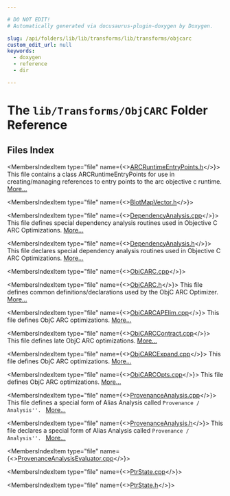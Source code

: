 ```yaml
---

# DO NOT EDIT!
# Automatically generated via docusaurus-plugin-doxygen by Doxygen.

slug: /api/folders/lib/lib/transforms/lib/transforms/objcarc
custom_edit_url: null
keywords:
  - doxygen
  - reference
  - dir

---
```





# The `lib/Transforms/ObjCARC` Folder Reference

<DoxygenPage pluginConfig={pluginConfig}>



## Files Index

<MembersIndex>

<MembersIndexItem
  type="file"
  name={<><a href="/docs/api/files/lib/lib/transforms/lib/transforms/objcarc/arcruntimeentrypoints-h">ARCRuntimeEntryPoints.h</a></>}>
This file contains a class ARCRuntimeEntryPoints for use in creating/managing references to entry points to the arc objective c runtime. <a href="/docs/api/files/lib/lib/transforms/lib/transforms/objcarc/arcruntimeentrypoints-h/#details">More...</a>
</MembersIndexItem>

<MembersIndexItem
  type="file"
  name={<><a href="/docs/api/files/lib/lib/transforms/lib/transforms/objcarc/blotmapvector-h">BlotMapVector.h</a></>}>
</MembersIndexItem>

<MembersIndexItem
  type="file"
  name={<><a href="/docs/api/files/lib/lib/transforms/lib/transforms/objcarc/dependencyanalysis-cpp">DependencyAnalysis.cpp</a></>}>
This file defines special dependency analysis routines used in Objective C ARC Optimizations. <a href="/docs/api/files/lib/lib/transforms/lib/transforms/objcarc/dependencyanalysis-cpp/#details">More...</a>
</MembersIndexItem>

<MembersIndexItem
  type="file"
  name={<><a href="/docs/api/files/lib/lib/transforms/lib/transforms/objcarc/dependencyanalysis-h">DependencyAnalysis.h</a></>}>
This file declares special dependency analysis routines used in Objective C ARC Optimizations. <a href="/docs/api/files/lib/lib/transforms/lib/transforms/objcarc/dependencyanalysis-h/#details">More...</a>
</MembersIndexItem>

<MembersIndexItem
  type="file"
  name={<><a href="/docs/api/files/lib/lib/transforms/lib/transforms/objcarc/objcarc-cpp">ObjCARC.cpp</a></>}>
</MembersIndexItem>

<MembersIndexItem
  type="file"
  name={<><a href="/docs/api/files/lib/lib/transforms/lib/transforms/objcarc/objcarc-h">ObjCARC.h</a></>}>
This file defines common definitions/declarations used by the ObjC ARC Optimizer. <a href="/docs/api/files/lib/lib/transforms/lib/transforms/objcarc/objcarc-h/#details">More...</a>
</MembersIndexItem>

<MembersIndexItem
  type="file"
  name={<><a href="/docs/api/files/lib/lib/transforms/lib/transforms/objcarc/objcarcapelim-cpp">ObjCARCAPElim.cpp</a></>}>
This file defines ObjC ARC optimizations. <a href="/docs/api/files/lib/lib/transforms/lib/transforms/objcarc/objcarcapelim-cpp/#details">More...</a>
</MembersIndexItem>

<MembersIndexItem
  type="file"
  name={<><a href="/docs/api/files/lib/lib/transforms/lib/transforms/objcarc/objcarccontract-cpp">ObjCARCContract.cpp</a></>}>
This file defines late ObjC ARC optimizations. <a href="/docs/api/files/lib/lib/transforms/lib/transforms/objcarc/objcarccontract-cpp/#details">More...</a>
</MembersIndexItem>

<MembersIndexItem
  type="file"
  name={<><a href="/docs/api/files/lib/lib/transforms/lib/transforms/objcarc/objcarcexpand-cpp">ObjCARCExpand.cpp</a></>}>
This file defines ObjC ARC optimizations. <a href="/docs/api/files/lib/lib/transforms/lib/transforms/objcarc/objcarcexpand-cpp/#details">More...</a>
</MembersIndexItem>

<MembersIndexItem
  type="file"
  name={<><a href="/docs/api/files/lib/lib/transforms/lib/transforms/objcarc/objcarcopts-cpp">ObjCARCOpts.cpp</a></>}>
This file defines ObjC ARC optimizations. <a href="/docs/api/files/lib/lib/transforms/lib/transforms/objcarc/objcarcopts-cpp/#details">More...</a>
</MembersIndexItem>

<MembersIndexItem
  type="file"
  name={<><a href="/docs/api/files/lib/lib/transforms/lib/transforms/objcarc/provenanceanalysis-cpp">ProvenanceAnalysis.cpp</a></>}>
This file defines a special form of Alias Analysis called <code>Provenance / Analysis&#39;&#39;. </code> <a href="/docs/api/files/lib/lib/transforms/lib/transforms/objcarc/provenanceanalysis-cpp/#details">More...</a>
</MembersIndexItem>

<MembersIndexItem
  type="file"
  name={<><a href="/docs/api/files/lib/lib/transforms/lib/transforms/objcarc/provenanceanalysis-h">ProvenanceAnalysis.h</a></>}>
This file declares a special form of Alias Analysis called <code>Provenance / Analysis&#39;&#39;. </code> <a href="/docs/api/files/lib/lib/transforms/lib/transforms/objcarc/provenanceanalysis-h/#details">More...</a>
</MembersIndexItem>

<MembersIndexItem
  type="file"
  name={<><a href="/docs/api/files/lib/lib/transforms/lib/transforms/objcarc/provenanceanalysisevaluator-cpp">ProvenanceAnalysisEvaluator.cpp</a></>}>
</MembersIndexItem>

<MembersIndexItem
  type="file"
  name={<><a href="/docs/api/files/lib/lib/transforms/lib/transforms/objcarc/ptrstate-cpp">PtrState.cpp</a></>}>
</MembersIndexItem>

<MembersIndexItem
  type="file"
  name={<><a href="/docs/api/files/lib/lib/transforms/lib/transforms/objcarc/ptrstate-h">PtrState.h</a></>}>
</MembersIndexItem>

</MembersIndex>


</DoxygenPage>
